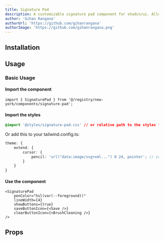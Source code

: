 ```yaml
---
title: Signature Pad
description: A customizable signature pad component for shadcn/ui. Allows users to draw signatures on a canvas, with options to clear, undo, and export.
author: 'Gihan Rangana'
authorUrl: 'https://github.com/gihanrangana'
authorImage: 'https://github.com/gihanrangana.png'
---
```



<ComponentPreview name="signature-pad-demo" />

## Installation

<InstalationDocs name="signature-pad" filepath="components/ui" />

## Usage

### Basic Usage

#### Import the component

```tsx
import { SignaturePad } from '@/registry/new-york/components/signature-pad';
```

#### Import the styles

```css
@import '@styles/signature-pad.css' // or relative path to the styles file based on your components.json file;;
```

Or add this to your tailwind.config.ts:

```ts
theme: {
    extend: {
        cursor: {
            pencil: 'url("data:image/svg+xml...") 0 24, pointer'; // copy the value from the styles file
        }
    }
}
```

#### Use the component

```tsx
<SignaturePad
    penColor="hsl(var(--foreground))"
    lineWidth={4}
    showButtons={true}
    saveButtonIcon={<Save />}
    clearButtonIcon={<BrushCleaning />}
/>
```

## Props

<PropsTable name="SignaturePadProps" filename="signature-pad" />
